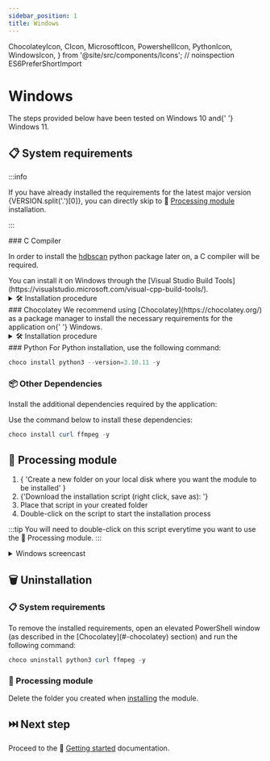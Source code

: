 ```yaml
---
sidebar_position: 1
title: Windows
---
```



  ChocolateyIcon,
  CIcon,
  MicrosoftIcon,
  PowershellIcon,
  PythonIcon,
  WindowsIcon,
} from '@site/src/components/Icons';
// noinspection ES6PreferShortImport

# <WindowsIcon /> Windows

<Fragment>
  The steps provided below have been tested on <WindowsIcon /> Windows 10 and{' '}
  <WindowsIcon /> Windows 11.
</Fragment>

## 📋 System requirements

<Fragment>

:::info

If you have already installed the requirements for the
latest major version {VERSION.split('.')[0]}, you
can directly skip to 🧮 [Processing module](#-processing-module) installation.

:::

</Fragment>

<Fragment>
  ### <CIcon /> C Compiler
</Fragment>

In order to install the
[hdbscan](https://github.com/scikit-learn-contrib/hdbscan) python package later
on, a C compiler will be required.

<Fragment>
  You can install it on <WindowsIcon /> Windows through the [Visual Studio Build
  Tools](https://visualstudio.microsoft.com/visual-cpp-build-tools/).
</Fragment>

<details>
  <summary>
    🛠️ Installation procedure
  </summary>

  <ol>
    <li>
      {'Navigate to '}
      <MicrosoftIcon />
      {'  '}
      <a
        href={'https://visualstudio.microsoft.com/visual-cpp-build-tools/'}
        target={'_blank' + ''}
      >
        {'Microsoft C++ Build Tools'}
      </a>
    </li>
    <li>
      <span>Click on `Download Build Tools` to download the executable</span>
    </li>
    <li>
    <span>
      {'Run the executable (proceed until you get the menu '}
      <i>Installing - Visual Studio Build Tools...</i>
      {')'}
    </span>
    </li>
    <li>
      <span>Check the first box for `Desktop development with C++`</span>
    </li>
    <li>
      <span>Click on `Install` (requires 6 Gb of disk space)</span>
    </li>
    <li>
    <span>
      Wait for the installation to complete. Once done, you can close the Visual
      Studio Build Tools window
    </span>
    </li>
  </ol>
</details>

<Fragment>
  ### <ChocolateyIcon /> Chocolatey
</Fragment>

<Fragment>
  We recommend using <ChocolateyIcon /> [Chocolatey](https://chocolatey.org/) as
  a package manager to install the necessary requirements for the application on{' '}
  <WindowsIcon /> Windows.
</Fragment>

<details>
  <summary>
    🛠️ Installation procedure
  </summary>

  <ol>
    <li>
      {'Click on the start menu (or press '}
      <WinKey />
      {' on your keyboard)'}
    </li>
    <li>
      {'Type '}
      <i>
        <PowershellIcon />
        {' PowerShell'}
      </i>
    </li>
    <li>
      {'Right-click on the '}
      <i>
        <PowershellIcon />
        {' PowerShell'}
      </i>
      {' icon'}
    </li>
    <li>
      {'Select '}
      <i>Run as Administrator</i>
      {' (this will open a new elevated terminal)'}
    </li>
    <li>
      {'Navigate to '}
      <ChocolateyIcon />
      {'  '}
      <a
        href={'https://chocolatey.org/install'}
        target={'_blank'}
      >
        {'Chocolatey installation page'}
      </a>
    </li>
    <li>Scroll to find the installation command</li>
    <li>Copy the command</li>
    <li>Paste it in your elevated terminal</li>
    <li>
      {'Press '}
      <code>Enter</code>
      {' to execute the command. Wait for the installation to finish.'}
    </li>
    <li>Keep the terminal open for subsequent steps</li>
  </ol>
</details>

<Fragment>
  ### <PythonIcon /> Python
</Fragment>

<Fragment>
  For <PythonIcon /> Python installation, use the following command:
</Fragment>

```powershell
choco install python3 --version=3.10.11 -y
```

### 📦 Other Dependencies

Install the additional dependencies required by the application:

<Dependencies
  noPython
  noCCompiler
  noNode
  noPnpm
/>

Use the command below to install these dependencies:

```powershell
choco install curl ffmpeg -y
```

## 🧮 Processing module

<ol>
  <li>
    {
      'Create a new folder on your local disk where you want the module to be installed'
    }
  </li>
  <li>
    {'Download the installation script (right click, save as): '}
    <VenvScriptWindows version={VERSION} />
  </li>
  <li>Place that script in your created folder</li>
  <li>Double-click on the script to start the installation process</li>
</ol>

:::tip
You will need to double-click on this script everytime you want to use the 🧮 Processing module.
:::

<details>
  <summary>
    <WindowsIcon /> Windows screencast
  </summary>
  <ReactPlayer
    controls
    loop
    url="/sse-13/install-processing-windows.mp4"
  />
</details>

## 🗑️ Uninstallation

### 📋 System requirements

<Fragment>
  To remove the installed requirements, open an elevated <PowershellIcon />
  PowerShell window (as described in the <ChocolateyIcon />
  [Chocolatey](#-chocolatey) section) and run the following command:
</Fragment>

```powershell
choco uninstall python3 curl ffmpeg -y
```

### 🧮 Processing module

Delete the folder you created when [installing](#-processing-module) the module.

## ⏭️ Next step

Proceed to the 🏃 [Getting started](../../getting-started/) documentation.
